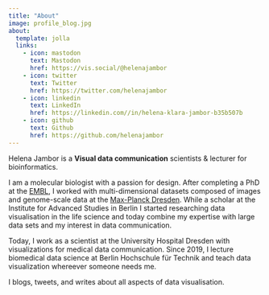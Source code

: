 ```yaml
---
title: "About"
image: profile_blog.jpg
about:
  template: jolla
  links:
    - icon: mastodon
      text: Mastodon
      href: https://vis.social/@helenajambor  
    - icon: twitter
      text: Twitter
      href: https://twitter.com/helenajambor
    - icon: linkedin
      text: LinkedIn
      href: https://linkedin.com//in/helena-klara-jambor-b35b507b
    - icon: github
      text: Github
      href: https://github.com/helenajambor
---
```


Helena Jambor is a **Visual data communication** scientists & lecturer for bioinformatics.

I am a molecular biologist with a passion for design. After completing a PhD at the [EMBL](https://www.embl.org/sites/heidelberg/), I worked with multi-dimensional datasets composed of images and genome-scale data at the [Max-Planck Dresden](https://www.mpi-cbg.de/research/researchgroups/currentgroups/pavel-tomancak/research-focus). While a scholar at the Institute for Advanced Studies in Berlin I started researching data visualisation in the life science and today combine my expertise with large data sets and my interest in data communication.

Today, I work as a scientist at the University Hospital Dresden with visualizations for medical data communication. Since 2019, I lecture biomedical data science at Berlin Hochschule für Technik and teach data visualization whereever someone needs me.

I blogs, tweets, and writes about all aspects of data visualisation.


